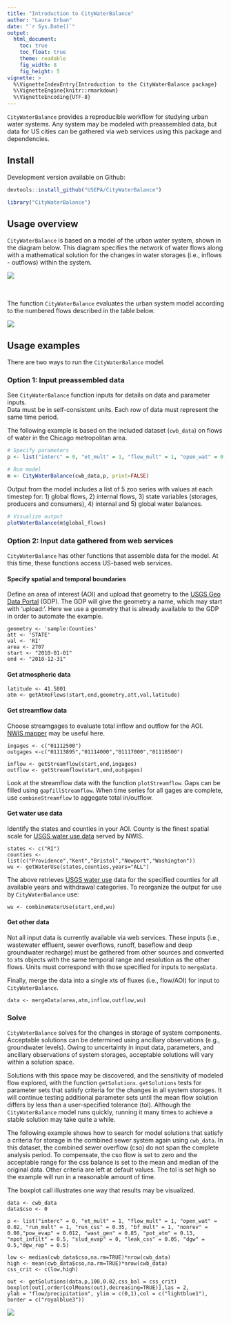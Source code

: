 ```yaml
---
title: "Introduction to CityWaterBalance"
author: "Laura Erban"
date: "`r Sys.Date()`"
output: 
  html_document:
    toc: true
    toc_float: true
    theme: readable
    fig_width: 8
    fig_height: 5
vignette: >
  %\VignetteIndexEntry{Introduction to the CityWaterBalance package}
  %\VignetteEngine{knitr::rmarkdown}
  %\VignetteEncoding{UTF-8}
---
```


`CityWaterBalance` provides a reproducible workflow for studying urban water
systems.  Any system may be modeled with preassembled data, but data 
for US cities can be gathered via web services using this package and 
dependencies. 


## Install

Development version available on Github:

```r
devtools::install_github("USEPA/CityWaterBalance")
```

```r
library("CityWaterBalance")
```

## Usage overview

`CityWaterBalance` is based on a model of the urban water system, shown in the
diagram below.  This diagram specifies the network of water flows along with
a mathematical solution for the changes in water storages (i.e., inflows - 
outflows) within the system.  

![](urban_water_system.png)


<br><br>
The function `CityWaterBalance` evaluates the urban system model according to
the numbered flows described in the table below.

![](flow_table.png)


## Usage examples
There are two ways to run the `CityWaterBalance` model.

### Option 1:  Input preassembled data

See `CityWaterBalance` function inputs for details on data and parameter inputs.  
Data must be in self-consistent units.  Each row of data must represent the same 
time period. 

The following example is based on the included dataset (`cwb_data`) on flows of 
water in the Chicago metropolitan area.

```r
# Specify parameters
p <- list("interc" = 0, "et_mult" = 1, "flow_mult" = 1, "open_wat" = 0.02, "run_mult" = 1, "run_css" = 0.35, "bf_mult" = 1, "nonrev" = 0.08,"pow_evap" = 0.012, "wast_gen" = 0.85, "pot_atm" = 0.13, "npot_infilt" = 0.5, "slud_evap" = 0, "leak_css" = 0.05, "dgw" = 0.5,"dgw_rep" = 0.5)

# Run model
m <- CityWaterBalance(cwb_data,p, print=FALSE)
```

Output from the model includes a list of 5 zoo series with values at each 
timestep for: 1) global flows, 2) internal flows, 3) state variables (storages,
producers and consumers), 4) internal and 5) global water balances.

```r
# Visualize output
plotWaterBalance(m$global_flows)
```

### Option 2: Input data gathered from web services

`CityWaterBalance` has other functions that assemble data for the model.  At 
this time, these functions access US-based web services.

#### Specify spatial and temporal boundaries

Define an area of interest (AOI) and upload that geometry to the 
[USGS Geo Data Portal](https://cida.usgs.gov/gdp/) (GDP). The GDP will give the
geometry a name, which may start with 'upload:'.  Here we use a geometry that is 
already available to the GDP in order to automate the example.

```
geometry <- 'sample:Counties'
att <- 'STATE'
val <- 'RI'
area <- 2707
start <- "2010-01-01"
end <- "2010-12-31"
```

#### Get atmospheric data

```
latitude <- 41.5801
atm <- getAtmoFlows(start,end,geometry,att,val,latitude)
```

#### Get streamflow data

Choose streamgages to evaluate total inflow and outflow for the AOI.  
[NWIS mapper](https://maps.waterdata.usgs.gov/) may be useful here.

```
ingages <- c("01112500")
outgages <-c("01113895","01114000","01117000","01118500")

inflow <- getStreamflow(start,end,ingages)
outflow <- getStreamflow(start,end,outgages)
```

Look at the streamflow data with the function `plotStreamflow`.  Gaps can be 
filled using `gapfillStreamflow`.  When time series for all gages are complete, 
use `combineStreamflow` to aggegate total in/outflow.

#### Get water use data

Identify the states and counties in your AOI. County is the finest spatial scale 
for [USGS water use data](https://waterdata.usgs.gov/nwis/wu) served by NWIS.

```
states <- c("RI")
counties <- list(c("Providence","Kent","Bristol","Newport","Washington"))
wu <- getWaterUse(states,counties,years="ALL")
```

The above retrieves [USGS water use](https://water.usgs.gov/watuse/) data for 
the specified counties for all available years and withdrawal categories. To 
reorganize the output for use by `CityWaterBalance` use:

```
wu <- combineWaterUse(start,end,wu)
```

#### Get other data

Not all input data is currently available via web services.  These
inputs (i.e., wastewater effluent, sewer overflows, runoff, baseflow and deep 
groundwater recharge) must be gathered from other sources and converted to xts 
objects with the same temporal range and resolution as the other flows. Units 
must correspond with those specified for inputs to `mergeData`.

Finally, merge the data into a single xts of fluxes (i.e., flow/AOI) for input 
to `CityWaterBalance`.  

```
data <- mergeData(area,atm,inflow,outflow,wu)
```

### Solve

`CityWaterBalance` solves for the changes in storage of system components. 
Acceptable solutions can be determined using ancillary observations (e.g., 
groundwater levels). Owing to uncertainty in input data, parameters, and 
ancillary observations of system storages, acceptable solutions will vary within 
a solution space.  

Solutions with this space may be discovered, and the sensitivity of modeled flow 
explored, with the function `getSolutions`.  `getSolutions` tests for parameter
sets that satisfy criteria for the changes in all system storages. It will 
continue testing additional parameter sets until the mean flow solution differs 
by less than a user-specified tolerance (tol). Although the `CityWaterBalance` 
model runs quickly, running it many times to achieve a stable solution may take 
quite a while.

The following example shows how to search for model solutions that satisfy a
criteria for storage in the combined sewer system again using `cwb_data`.  In 
this dataset, the combined sewer overflow (cso) do not span the complete 
analysis period.  To compensate, the cso flow is set to zero and the acceptable 
range for the css balance is set to the mean and median of the original data. 
Other criteria are left at default values. The tol is set high so the example 
will run in a reasonable amount of time. 

The boxplot call illustrates one way that results may be visualized.

```
data <- cwb_data
data$cso <- 0

p <- list("interc" = 0, "et_mult" = 1, "flow_mult" = 1, "open_wat" = 0.02, "run_mult" = 1, "run_css" = 0.35, "bf_mult" = 1, "nonrev" = 0.08,"pow_evap" = 0.012, "wast_gen" = 0.85, "pot_atm" = 0.13, "npot_infilt" = 0.5, "slud_evap" = 0, "leak_css" = 0.05, "dgw" = 0.5,"dgw_rep" = 0.5)

low <- median(cwb_data$cso,na.rm=TRUE)*nrow(cwb_data)
high <- mean(cwb_data$cso,na.rm=TRUE)*nrow(cwb_data)
css_crit <- c(low,high)

out <- getSolutions(data,p,100,0.02,css_bal = css_crit)
boxplot(out[,order(colMeans(out),decreasing=TRUE)],las = 2, 
ylab = "flow/precipitation", ylim = c(0,1),col = c("lightblue1"), 
border = c("royalblue3"))

```
![](solutions.png)




